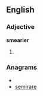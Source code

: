 ==English==

===Adjective===
'''smearier'''

# {{comparative of|[[smeary]]}}

===Anagrams===
* {{alphagram|aeeimrrs}}
* [[semirare#English|semirare]]